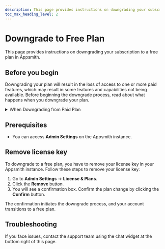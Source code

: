 ```yaml
---
description: This page provides instructions on downgrading your subscription to a free plan in Appsmith. 
toc_max_heading_level: 2
---
```


# Downgrade to Free Plan

This page provides instructions on downgrading your subscription to a free plan in Appsmith.

## Before you begin

Downgrading your plan will result in the loss of access to one or more paid features, which may result in some features and capabilities not being available. Before beginning the downgrade process, read about what happens when you downgrade your plan.

<details id="when_downgrading_from_paid_plan">
    <summary>When Downgrading from Paid Plan</summary>

    You can either directly downgrade to a free plan by removing your license, or you can downgrade to a lower tier plan by updating your license key. This page provides you information on what happens when you downgrade to your paid plan.

    <h3>Single Sign-On (SSO)</h3>

    When you downgrade your plan, the use of Single Sign-On methods, such as OIDC or SAML, is no longer supported. Users who accessed Appsmith through an SSO provider using OIDC or SAML will have to sign up again using form login to access Appsmith securely. For added security, it's recommended to enable email verification in your Admin Settings.

    <h3>System for cross-domain identity management (SCIM)</h3>

    After the downgrade, all users will remain available but disconnected from the identity provider (IDP). IDP configurations are no longer available, and you will need to reconfigure these settings if you choose a paid plan again that supports SCIM.

    <h3>Granular access control (GAC)</h3>

    Any roles and groups configured as part of a higher-tier plan will not be accessible after downgrading. You may need to change your application code if it relies on `{{appsmith.user.roles}}` or `{{appsmith.user.groups}}` bindings since these will no longer be available.

    <h3>Datasource environments</h3>

    Staging datasource environment configurations will no longer be accessible after a downgrade.

    <h3>Git repositories</h3> 

    The unlimited private repositories will no longer be available. For free plan subscribers, there's a limit of 3 private repositories. You can commit to and import new repositories until the total private repository count in your workspace is equal to or less than 3.

    <h3>Branding</h3>

    Custom branding will no longer be available, and your application will use the default Appsmith branding.

    <h3>Audit logs</h3>

    Access to audit logs will no longer be available, and Appsmith will not generate new audit logs.

    <h3>Embed apps</h3>

    You won't be able to embed private apps within your parent application after downgrading if the Single Sign-On (SSO) method is not available in the downgraded plan.

    <h3> Ask AI</h3>

    Access to Ask AI for generating SQL queries and JavaScript code within the editor will no longer be available.

    <h3>Sending messages from the parent app to Appsmith</h3>

    Any interactions between the parent app and Appsmith will no longer be available after downgrading. You may have to change your application code if your application captures or interacts with messages from the parent application.

:::info caution
    If, after downgrading, you choose to return to your previous paid plan or switch to another paid plan that includes some or all the features you've used in the past, Appsmith will restore your feature configurations upon plan activation, except the SCIM configurations which you will need to reconfigure.
:::

</details>




## Prerequisites

* You can access **Admin Settings** on the Appsmith instance.

## Remove license key

To downgrade to a free plan, you have to remove your license key in your Appsmith instance. Follow these steps to remove your license key:

1. Go to **Admin Settings** → **License & Plans**.
2. Click the **Remove** button.
3. You will see a confirmation box. Confirm the plan change by clicking the **Confirm** button.

The confirmation initiates the downgrade process, and your account transitions to a free plan.

## Troubleshooting

If you face issues, contact the support team using the chat widget at the bottom right of this page.
